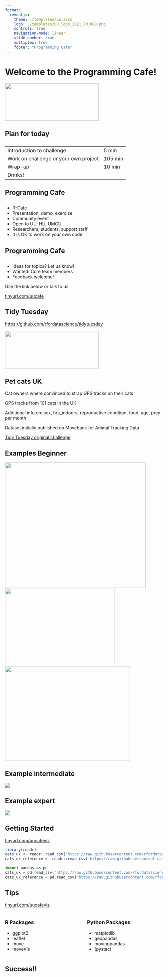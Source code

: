 ```yaml
---
format:
  revealjs:
    theme: ./templates/uu.scss
    logo: ./templates/UU_logo_2021_EN_RGB.png
    controls: true
    navigation-mode: linear
    slide-number: true
    multiplex: true
    footer: "Programming Cafe"
---
```


# Welcome to the Programming Cafe! {background-color="#FFCD00"}

![](./templates/UU_logo_2021_EN_RGB.png){.absolute top=-200 left=-240 width="300" height="120"}

## Plan for today

::: {style="text-align: left; margin-top: 2em"}

|    |    |
|------------------------------|-------------|
| Introduction to challenge | 5 min |
| Work on challenge or your own project | 105 min |
| Wrap-up | 10 min |
| Drinks! |

:::

## Programming Cafe

::: {style="text-align: left; margin-top: 2em"}

-    R-Cafe
-    Presentation, demo, exercise
-    Community event
-    Open to UU, HU, UMCU
-    Researchers, students, support staff
-    It is OK to work on your own code

:::

## Programming Cafe

::: {style="text-align: left; margin-top: 2em"}

-    Ideas for topics? Let us know!
-    Wanted: Core team members
-    Feedback welcome! 

Use the link below or talk to us

[tinyurl.com/uucafe](https://tinyurl.com/uucafe)

:::

## Tidy Tuesday

[https://github.com/rfordatascience/tidytuesday](https://github.com/rfordatascience/tidytuesday)

![](images/tt_logo.png){.absolute top=-200 left=-240 width="300" height="120"}

## Pet cats UK

Cat owners where convinced to strap GPS tracks on their cats.

GPS tracks from 101 cats in the UK

Additional info on: sex, hrs_indoors, reproductive condition, food, age, prey per month

Dataset initially published on Movebank for Animal Tracking Data

[Tidy Tuesday original challenge](https://github.com/rfordatascience/tidytuesday/blob/master/data/2023/2023-01-31/readme.md)

## Examples Beginner
![](images/beginner1.png){.absolute top=200 left=0 width="450" height="400"}
![](images/beginner2.png){.absolute top=50 right=50 width="350" height="250"}
![](images/beginner3.png){.absolute bottom=0 right=50 width="400" height="300"}

## Example intermediate
![](images/intermediate.png)

## Example expert
![](images/cats_uk_movevis.gif)

## Getting Started

[tinyurl.com/uucafeviz](https://tinyurl.com/uucafeviz)

``` r
library(readr)
cats_uk <- readr::read_csv('https://raw.githubusercontent.com/rfordatascience/tidytuesday/master/data/2023/2023-01-31/cats_uk.csv')
cats_uk_reference <- readr::read_csv('https://raw.githubusercontent.com/rfordatascience/tidytuesday/master/data/2023/2023-01-31/cats_uk_reference.csv')
```

``` python
import pandas as pd
cats_uk = pd.read_csv('https://raw.githubusercontent.com/rfordatascience/tidytuesday/master/data/2023/2023-01-31/cats_uk.csv')
cats_uk_reference = pd.read_csv('https://raw.githubusercontent.com/rfordatascience/tidytuesday/master/data/2023/2023-01-31/cats_uk_reference.csv')
```

## Tips

[tinyurl.com/uucafeviz](https://tinyurl.com/uucafeviz)

:::: {.columns}
::: {.column width="50%"}

### R Packages
- ggplot2
- leaflet
- move
- moveVis

:::

::: {.column width="50%"}

### Python Packages
- matplotlib
- geopandas
- movingpandas
- (pystac)

:::
::::



## Success!! {background-color="black" background-image="https://placekitten.com/100/100" background-size="100px" background-repeat="repeat"}